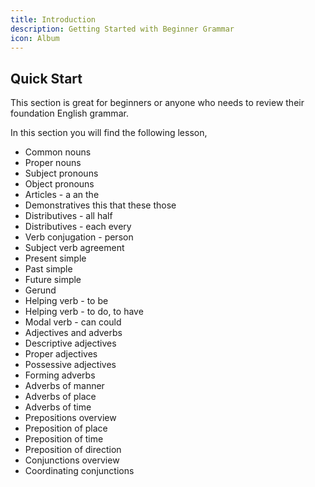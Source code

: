 ```yaml
---
title: Introduction
description: Getting Started with Beginner Grammar
icon: Album
---
```


## Quick Start

This section is great for beginners or anyone who needs to review their foundation English grammar.

In this section you will find the following lesson,

- Common nouns
- Proper nouns
- Subject pronouns
- Object pronouns
- Articles - a an the
- Demonstratives this that these those
- Distributives - all half
- Distributives - each every
- Verb conjugation - person
- Subject verb agreement
- Present simple
- Past simple
- Future simple
- Gerund
- Helping verb - to be
- Helping verb - to do, to have
- Modal verb - can could
- Adjectives and adverbs
- Descriptive adjectives
- Proper adjectives
- Possessive adjectives
- Forming adverbs
- Adverbs of manner
- Adverbs of place
- Adverbs of time
- Prepositions overview
- Preposition of place
- Preposition of time
- Preposition of direction
- Conjunctions overview
- Coordinating conjunctions
